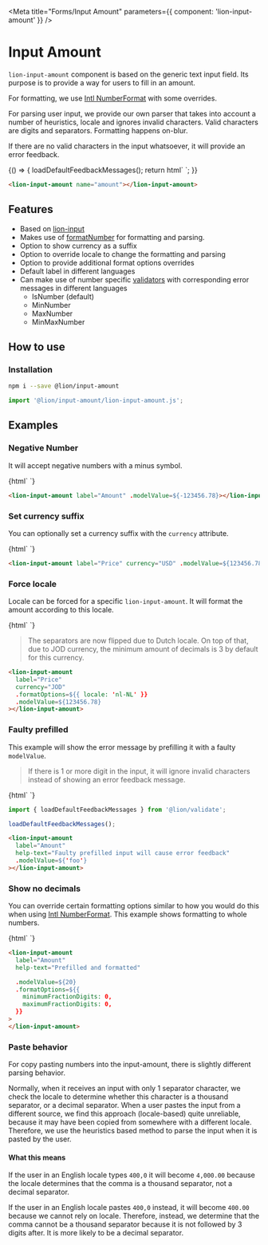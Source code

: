 

<Meta title="Forms/Input Amount" parameters={{ component: 'lion-input-amount' }} />

# Input Amount

`lion-input-amount` component is based on the generic text input field. Its purpose is to provide a way for users to fill in an amount.

For formatting, we use [Intl NumberFormat](https://developer.mozilla.org/en-US/docs/Web/JavaScript/Reference/Global_Objects/NumberFormat) with some overrides.

For parsing user input, we provide our own parser that takes into account a number of heuristics, locale and ignores invalid characters.
Valid characters are digits and separators. Formatting happens on-blur.

If there are no valid characters in the input whatsoever, it will provide an error feedback.

<Story name="Default">
  {() => {
    loadDefaultFeedbackMessages();
    return html`
      <lion-input-amount name="amount" currency="USD"></lion-input-amount>
    `;
  }}
</Story>

```html
<lion-input-amount name="amount"></lion-input-amount>
```

## Features

- Based on [lion-input](../../input)
- Makes use of [formatNumber](../localize/docs/number.md) for formatting and parsing.
- Option to show currency as a suffix
- Option to override locale to change the formatting and parsing
- Option to provide additional format options overrides
- Default label in different languages
- Can make use of number specific [validators](../../validate) with corresponding error messages in different languages
  - IsNumber (default)
  - MinNumber
  - MaxNumber
  - MinMaxNumber

## How to use

### Installation

```sh
npm i --save @lion/input-amount
```

```js
import '@lion/input-amount/lion-input-amount.js';
```

## Examples

### Negative Number

It will accept negative numbers with a minus symbol.

<Story name="Negative number">
  {html`
    <lion-input-amount label="Amount" .modelValue=${-123456.78}></lion-input-amount>
  `}
</Story>

```html
<lion-input-amount label="Amount" .modelValue=${-123456.78}></lion-input-amount>
```

### Set currency suffix

You can optionally set a currency suffix with the `currency` attribute.

<Story name="Currency suffix">
  {html`
    <lion-input-amount label="Price" currency="USD" .modelValue=${123456.78}></lion-input-amount>
  `}
</Story>

```html
<lion-input-amount label="Price" currency="USD" .modelValue=${123456.78}></lion-input-amount>
```

### Force locale

Locale can be forced for a specific `lion-input-amount`. It will format the amount according to this locale.

<Story name="Force locale">
  {html`
    <lion-input-amount
      label="Price"
      currency="JOD"
      .formatOptions=${{ locale: 'nl-NL' }}
      .modelValue=${123456.78}
    ></lion-input-amount>
  `}
</Story>

> The separators are now flipped due to Dutch locale. On top of that, due to JOD currency, the minimum amount of decimals is 3 by default for this currency.

```html
<lion-input-amount
  label="Price"
  currency="JOD"
  .formatOptions=${{ locale: 'nl-NL' }}
  .modelValue=${123456.78}
></lion-input-amount>
```

### Faulty prefilled

This example will show the error message by prefilling it with a faulty `modelValue`.

> If there is 1 or more digit in the input, it will ignore invalid characters instead of showing an error feedback message.

<Story name="Faulty prefilled">
  {html`
    <lion-input-amount
      label="Amount"
      help-text="Faulty prefilled input will cause error feedback"
      .modelValue=${'foo'}
    ></lion-input-amount>
  `}
</Story>

```js
import { loadDefaultFeedbackMessages } from '@lion/validate';

loadDefaultFeedbackMessages();
```

```html
<lion-input-amount
  label="Amount"
  help-text="Faulty prefilled input will cause error feedback"
  .modelValue=${'foo'}
></lion-input-amount>
```

### Show no decimals

You can override certain formatting options similar to how you would do this when using [Intl NumberFormat](https://developer.mozilla.org/en-US/docs/Web/JavaScript/Reference/Global_Objects/NumberFormat).
This example shows formatting to whole numbers.

<Story name="No decimals">
  {html`
    <lion-input-amount
      label="Amount"
      help-text="Prefilled and formatted"
      .formatOptions=${{
        minimumFractionDigits: 0,
        maximumFractionDigits: 0,
      }}
      .modelValue=${20}
    >
    </lion-input-amount>
  `}
</Story>

```html
<lion-input-amount
  label="Amount"
  help-text="Prefilled and formatted"

  .modelValue=${20}
  .formatOptions=${{
    minimumFractionDigits: 0,
    maximumFractionDigits: 0,
  }}
>
</lion-input-amount>
```

### Paste behavior

For copy pasting numbers into the input-amount, there is slightly different parsing behavior.

Normally, when it receives an input with only 1 separator character, we check the locale to determine whether this character is a thousand separator, or a decimal separator.
When a user pastes the input from a different source, we find this approach (locale-based) quite unreliable, because it may have been copied from somewhere with a different locale.
Therefore, we use the heuristics based method to parse the input when it is pasted by the user.

#### What this means

If the user in an English locale types `400,0` it will become `4,000.00`
because the locale determines that the comma is a thousand separator, not a decimal separator.

If the user in an English locale pastes `400,0` instead, it will become `400.00` because we cannot rely on locale.
Therefore, instead, we determine that the comma cannot be a thousand separator because it is not followed by 3 digits after.
It is more likely to be a decimal separator.
